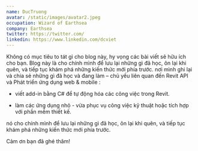```yaml
---
name: DucTruong
avatar: /static/images/avatar2.jpeg
occupation: Wizard of Earthsea
company: Earthsea
twitter: https://twitter.com/
linkedin: https://www.linkedin.com/dcviet
---
```


Không có mục tiêu to tát gì cho blog này, hy vọng các bài viết sẽ hữu ích cho bạn. Blog này là cho chính mình để lưu lại những gì đã học, ôn lại khi quên, và tiếp tục khám phá những kiến thức mới phía trước. nơi mình ghi lại và chia sẻ những gì đã học và đang làm – chủ yếu liên quan đến Revit API và Phát triển ứng dụng web & mobile :

- viết add-in bằng C# để tự động hóa các công việc trong Revit.

- làm các ứng dụng nhỏ - vừa phục vụ công việc kỹ thuật hoặc tích hợp với phần mềm thiết kế.

nó cho chính mình để lưu lại những gì đã học, ôn lại khi quên, và tiếp tục khám phá những kiến thức mới phía trước.

Cảm ơn bạn đã ghé thăm!

